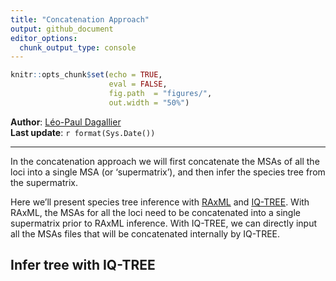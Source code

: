 ```yaml
---
title: "Concatenation Approach"
output: github_document
editor_options: 
  chunk_output_type: console
---
```


```r
knitr::opts_chunk$set(echo = TRUE,
                      eval = FALSE,
                      fig.path  = "figures/",
                      out.width = "50%")
```

**Author**: [Léo-Paul Dagallier](https://github.com/LPDagallier)    
**Last update**: `r format(Sys.Date())`

***

In the concatenation approach we will first concatenate the MSAs of all the loci into a single MSA (or 'supermatrix'), and then infer the species tree from the supermatrix.

Here we'll present species tree inference with [RAxML](https://cme.h-its.org/exelixis/web/software/raxml/) and [IQ-TREE](http://www.iqtree.org/). With RAxML, the MSAs for all the loci need to be concatenated into a single supermatrix prior to RAxML inference. With IQ-TREE, we can directly input all the MSAs files that will be concatenated internally by IQ-TREE.

## Infer tree with IQ-TREE



